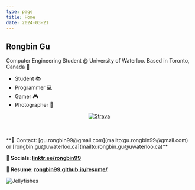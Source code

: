 ```yaml
---
type: page
title: Home
date: 2024-03-21
---
```


## Rongbin Gu

Computer Engineering Student @ University of Waterloo. Based in Toronto, Canada 🍁
- Student 📚
- Programmer 💻
- Gamer 🎮
- Photographer 📸

<p align="center" className="flex justify-center flex-wrap">
  <SocialIcon url="mailto:gu.rongbin99@gmail.com" style={{marginLeft: "0px"}}/>
  <SocialIcon url="https://www.linkedin.com/in/rongbin99/" style={{marginLeft: "10px"}}/>
  <SocialIcon url="https://open.spotify.com/user/uct0zosx4uytk08tqn3exjcqt?si=684864d92dfa471a" style={{marginLeft: "10px"}}/>
  <SocialIcon url="https://www.instagram.com/rongbin99/" style={{marginLeft: "10px"}}/>
  <SocialIcon url="https://github.com/Rongbin99/" style={{marginLeft: "10px"}}/>
  <a href="https://strava.com/athletes/102248018" className="strava-badge- strava-badge-follow" target="_blank"><img src="//badges.strava.com/echelon-sprite-48.png" alt="Strava" /></a>
</p>

<div className="-mt-10"><br></br></div>

<Callout type="info" emoji="🍃">
  **📨 Contact: [gu.rongbin99@gmail.com](mailto:gu.rongbin99@gmail.com) or [rongbin.gu@uwaterloo.ca](mailto:rongbin.gu@uwaterloo.ca)**

  **🔗 Socials: [linktr.ee/rongbin99](https://linktr.ee/rongbin99)** 

  **💼 Resume: [rongbin99.github.io/resume/](https://rongbin99.github.io/resume/)**
</Callout>

![Jellyfishes](/images/IMG_20240821_131640_crop.jpg)


<div>
  <Helmet>
    <title>Rongbin Fan Club</title>
  </Helmet>
</div>
